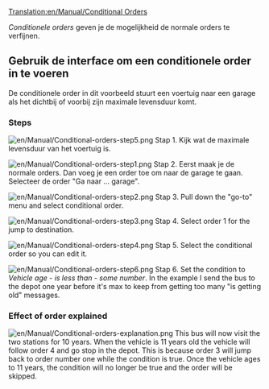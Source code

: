 [[Translation:en/Manual/Conditional Orders]]
{{nl/Vertaling|en/Manual/Conditional Orders|0}}
{{nl/Manual/Tutorial/Tutorial}}{{nl/Manual/Inhoudsopgave}}

''Conditionele orders'' geven je de mogelijkheid de normale orders te verfijnen.

== Gebruik de interface om een conditionele order in te voeren ==

De conditionele order in dit voorbeeld stuurt een voertuig naar een garage als het dichtbij of voorbij zijn maximale levensduur komt.
===Steps===
[[File:en/Manual/Conditional-orders-step5.png|left]]
Stap 1.
Kijk wat de maximale levensduur van het voertuig is.

[[File:en/Manual/Conditional-orders-step1.png|left]]
Stap 2.
Eerst maak je de normale orders. Dan voeg je een order toe om naar de garage te gaan. Selecteer de order "Ga naar ... garage".

[[File:en/Manual/Conditional-orders-step2.png|left]]
Stap 3.
Pull down the "go-to" menu and select conditional order.

[[File:en/Manual/Conditional-orders-step3.png|left]]
Stap 4.
Select order 1 for the jump to destination.

[[File:en/Manual/Conditional-orders-step4.png|left]]
Stap 5.
Select the conditional order so you can edit it.


[[File:en/Manual/Conditional-orders-step6.png|left]]
Stap 6.
Set the condition to ''Vehicle age'' - ''is less than'' - ''some number''. In the example I send the bus to the depot one year before it's max to keep from getting too many "is getting old" messages.
<br clear="all" />

===Effect of order explained===
[[File:en/Manual/Conditional-orders-explanation.png|left]]
This bus will now visit the two stations for 10 years. When the vehicle is 11 years old the vehicle will follow order 4 and go stop in the depot.
This is because order 3 will jump back to order number one while the condition is true. Once the vehicle ages to 11 years, the condition will no longer be true and the order will be skipped.